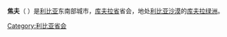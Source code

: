 {{Other uses|焦夫}}
{{Infobox Settlement
<!--See the Table at Infobox Settlement for all fields and descriptions of usage-->
<!-- Basic info  ---------------->
|official_name          =焦夫
|other_name             =
|native_name            = الجوف
|nickname               =
|settlement_type        = 城镇<!--For Town or Village (Leave blank for the default City)-->
|motto                  =
<!-- images and maps  ----------->
|image_skyline          =
|imagesize              =
|image_caption          =
|image_flag             =
|flag_size              =
|image_seal             =
|seal_size              =
|image_shield           =
|shield_size            =
|image_blank_emblem     =
|blank_emblem_type      =
|blank_emblem_size      =
|image_map              =
|mapsize                =
|map_caption            =
|image_map1             =
|mapsize1               =
|map_caption1           =
|image_dot_map          =
|dot_mapsize            =
|dot_map_caption        =
|dot_x =  |dot_y =
|pushpin_map            =Libya <!-- the name of a location map as per http://en.wikipedia.org/wiki/Template:Location_map -->
|pushpin_label_position =bottom
|pushpin_map_caption    =于利比亚的位置
|coordinates_display    = inline,title
|coordinates_region     = LY
|subdivision_type       = 国家
|subdivision_name       = {{flag|Libya}}
|subdivision_type1      = 地区
|subdivision_name1      = [[昔兰尼加|昔兰尼加]]
|subdivision_type2      = 省
|subdivision_name2      = [[库夫拉省|库夫拉省]]
|subdivision_type3      =
|subdivision_name3      =
|subdivision_type4      =
|subdivision_name4      =
<!-- Politics ----------------->
|government_footnotes   =
|government_type        =
|leader_title           =
|leader_name            =
|leader_title1          =  <!-- for places with, say, both a mayor and a city manager -->
|leader_name1           =
|leader_title2          =
|leader_name2           =
|leader_title3          =
|leader_name3           =
|leader_title4          =
|leader_name4           =
|established_title      =  <!-- Settled -->
|established_date       =
|established_title2     =  <!-- Incorporated (town) -->
|established_date2      =
|established_title3     =  <!-- Incorporated (city) -->
|established_date3      =
<!-- Area    --------------------->
|area_magnitude         =
|unit_pref                =Imperial <!--Enter: Imperial, if Imperial (metric) is desired-->
|area_footnotes           =
|area_total_km2           =
|area_land_km2            = <!--See table @ Template:Infobox Settlement for details on automatic unit conversion-->
|area_water_km2           =
|area_total_sq_mi         =
|area_land_sq_mi          =
|area_water_sq_mi         =
|area_water_percent       =
|area_urban_km2           =
|area_urban_sq_mi         =
|area_metro_km2           =
|area_metro_sq_mi         =
|area_blank1_title        =
|area_blank1_km2          =
|area_blank1_sq_mi        =
<!-- Population   ----------------------->
|population_as_of               = 1984
|population_footnotes           =
|population_note                =
|population_total               = 17320
|population_density_km2         =
|population_density_sq_mi       =
|population_metro               =
|population_density_metro_km2   =
|population_density_metro_sq_mi =
|population_urban               =
|population_density_urban_km2   =
|population_density_urban_sq_mi =
|population_blank1_title        =Ethnicities
|population_blank1              =
|population_blank2_title        =Religions
|population_blank2              =
|population_density_blank1_km2 =
|population_density_blank1_sq_mi =
<!-- General information  --------------->
|timezone               = UTC+2
|utc_offset             =
|timezone_DST           =
|utc_offset_DST         =
|latd=24|latm=13|lats= |latNS=N
|longd=23|longm=18|longs=|longEW=E
|elevation_footnotes    =  <!--for references: use <ref> </ref> tags-->
|elevation_m            = 382
|elevation_ft           = <!-- accord. to Google Earth-->
<!-- Area/postal codes & others -------->
|postal_code_type       =  <!-- enter ZIP code, Postcode, Post code, Postal code... -->
|postal_code            =
|area_code              =
|blank_name             =
|blank_info             =
|blank1_name            =
|blank1_info            =
|website                =
|footnotes              =
}}
'''焦夫'''（{{lang-ar|الجوف}} ''{{transl|ar|DIN|Al Ğawf}}''）是[[利比亚|利比亚]]东南部城市，[[库夫拉省|库夫拉省]]省会，地处[[利比亚沙漠|利比亚沙漠]]的[[库夫拉绿洲|库夫拉绿洲]]。
{{District capitals of Libya}}

[[Category:利比亚省会|Category:利比亚省会]]